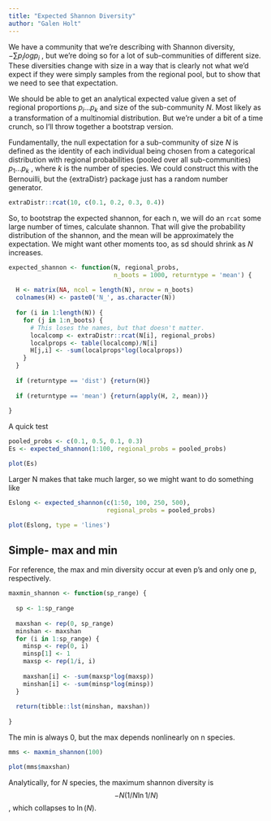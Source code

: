 ```yaml
---
title: "Expected Shannon Diversity"
author: "Galen Holt"
---
```


We have a community that we're describing with Shannon diversity, $-\sum{p_ilogp_i}$ , but we're doing so for a lot of sub-communities of different size. These diversities change with size in a way that is clearly not what we'd expect if they were simply samples from the regional pool, but to show that we need to see that expectation.

We should be able to get an analytical expected value given a set of regional proportions $p_i…p_k$ and size of the sub-community $N$. Most likely as a transformation of a multinomial distribution. But we're under a bit of a time crunch, so I'll throw together a bootstrap version.

Fundamentally, the null expectation for a sub-community of size $N$ is defined as the identity of each individual being chosen from a categorical distribution with regional probabilities (pooled over all sub-communities) $p_1…p_k$ , where $k$ is the number of species. We could construct this with the Bernouilli, but the {extraDistr} package just has a random number generator.

```r
extraDistr::rcat(10, c(0.1, 0.2, 0.3, 0.4))
```

So, to bootstrap the expected shannon, for each n, we will do an `rcat` some large number of times, calculate shannon. That will give the probability distribution of the shannon, and the mean will be approximately the expectation. We might want other moments too, as sd should shrink as $N$ increases.

```r
expected_shannon <- function(N, regional_probs, 
                             n_boots = 1000, returntype = 'mean') {
  
  H <- matrix(NA, ncol = length(N), nrow = n_boots)
  colnames(H) <- paste0('N_', as.character(N))
  
  for (i in 1:length(N)) {
    for (j in 1:n_boots) {
      # This loses the names, but that doesn't matter.
      localcomp <- extraDistr::rcat(N[i], regional_probs)
      localprops <- table(localcomp)/N[i]
      H[j,i] <- -sum(localprops*log(localprops))
    }
  }
  
  if (returntype == 'dist') {return(H)}
  
  if (returntype == 'mean') {return(apply(H, 2, mean))}
  
}
```

A quick test

```r
pooled_probs <- c(0.1, 0.5, 0.1, 0.3)
Es <- expected_shannon(1:100, regional_probs = pooled_probs)
```

```r
plot(Es)
```

Larger N makes that take much larger, so we might want to do something like

```r
Eslong <- expected_shannon(c(1:50, 100, 250, 500), 
                           regional_probs = pooled_probs)
```

```r
plot(Eslong, type = 'lines')
```

## Simple- max and min

For reference, the max and min diversity occur at even p's and only one p, respectively.

```r
maxmin_shannon <- function(sp_range) {
  
  sp <- 1:sp_range
  
  maxshan <- rep(0, sp_range)
  minshan <- maxshan
  for (i in 1:sp_range) {
    minsp <- rep(0, i)
    minsp[1] <- 1
    maxsp <- rep(1/i, i)
    
    maxshan[i] <- -sum(maxsp*log(maxsp))
    minshan[i] <- -sum(minsp*log(minsp))
  }
  
  return(tibble::lst(minshan, maxshan))
  
}
```

The min is always 0, but the max depends nonlinearly on n species.

```r
mms <- maxmin_shannon(100)
```

```r
plot(mms$maxshan)
```

Analytically, for $N$ species, the maximum shannon diversity is $$-N(1/N\ln{1/N})$$, which collapses to $\ln(N)$.
